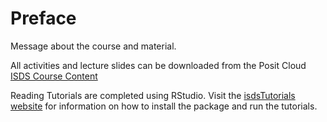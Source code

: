 # Preface {.unnumbered}

Message about the course and material.

All activities and lecture slides can be downloaded from the Posit Cloud [ISDS Course Content](https://posit.cloud/content/6672899)

Reading Tutorials are completed using RStudio. Visit the [isdsTutorials website](https://nustat.github.io/isdsTutorials/) for information on how to install the package and run the tutorials.

